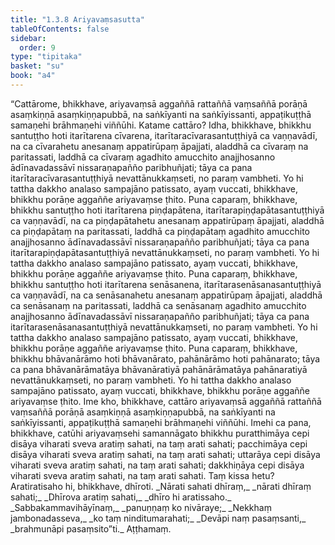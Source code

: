 ```yaml
---
title: "1.3.8 Ariyavaṃsasutta"
tableOfContents: false
sidebar:
  order: 9
type: "tipitaka"
basket: "su"
book: "a4"
---
```



<DynamicBreadcrumb />

<Division number="28" book="a4">

<Paragraph number="188" book="a4">
“Cattārome, bhikkhave, ariyavaṃsā aggaññā rattaññā vaṃsaññā porāṇā asaṃkiṇṇā asaṃkiṇṇapubbā, na saṅkīyanti na saṅkīyissanti, appaṭikuṭṭhā samaṇehi brāhmaṇehi viññūhi. Katame cattāro? Idha, bhikkhave, bhikkhu santuṭṭho hoti itarītarena cīvarena, itarītaracīvarasantuṭṭhiyā ca vaṇṇavādī, na ca cīvarahetu anesanaṃ appatirūpaṃ āpajjati, aladdhā ca cīvaraṃ na paritassati, laddhā ca cīvaraṃ agadhito amucchito anajjhosanno ādīnavadassāvī nissaraṇapañño paribhuñjati; tāya ca pana itarītaracīvarasantuṭṭhiyā nevattānukkaṃseti, no paraṃ vambheti. Yo hi tattha dakkho analaso sampajāno patissato, ayaṃ vuccati, bhikkhave, bhikkhu porāṇe aggaññe ariyavaṃse ṭhito.
</Paragraph>

<Paragraph number="189" book="a4">
Puna caparaṃ, bhikkhave, bhikkhu santuṭṭho hoti itarītarena piṇḍapātena, itarītarapiṇḍapātasantuṭṭhiyā ca vaṇṇavādī, na ca piṇḍapātahetu anesanaṃ appatirūpaṃ āpajjati, aladdhā ca piṇḍapātaṃ na paritassati, laddhā ca piṇḍapātaṃ agadhito amucchito anajjhosanno ādīnavadassāvī nissaraṇapañño paribhuñjati; tāya ca pana itarītarapiṇḍapātasantuṭṭhiyā nevattānukkaṃseti, no paraṃ vambheti. Yo hi tattha dakkho analaso sampajāno patissato, ayaṃ vuccati, bhikkhave, bhikkhu porāṇe aggaññe ariyavaṃse ṭhito.
</Paragraph>

<Paragraph number="190" book="a4">
Puna caparaṃ, bhikkhave, bhikkhu santuṭṭho hoti itarītarena senāsanena, itarītarasenāsanasantuṭṭhiyā ca vaṇṇavādī, na ca senāsanahetu anesanaṃ appatirūpaṃ āpajjati, aladdhā ca senāsanaṃ na paritassati, laddhā ca senāsanaṃ agadhito amucchito anajjhosanno ādīnavadassāvī nissaraṇapañño paribhuñjati; tāya ca pana itarītarasenāsanasantuṭṭhiyā nevattānukkaṃseti, no paraṃ vambheti. Yo hi tattha dakkho analaso sampajāno patissato, ayaṃ vuccati, bhikkhave, bhikkhu porāṇe aggaññe ariyavaṃse ṭhito.
</Paragraph>

<Paragraph number="191" book="a4">
Puna caparaṃ, bhikkhave, bhikkhu bhāvanārāmo hoti bhāvanārato, pahānārāmo hoti pahānarato; tāya ca pana bhāvanārāmatāya bhāvanāratiyā pahānārāmatāya pahānaratiyā nevattānukkaṃseti, no paraṃ vambheti. Yo hi tattha dakkho analaso sampajāno patissato, ayaṃ vuccati, bhikkhave, bhikkhu porāṇe aggaññe ariyavaṃse ṭhito. Ime kho, bhikkhave, cattāro ariyavaṃsā aggaññā rattaññā vaṃsaññā porāṇā asaṃkiṇṇā asaṃkiṇṇapubbā, na saṅkīyanti na saṅkīyissanti, appaṭikuṭṭhā samaṇehi brāhmaṇehi viññūhi.
</Paragraph>

<Paragraph number="192" book="a4">
Imehi ca pana, bhikkhave, catūhi ariyavaṃsehi samannāgato bhikkhu puratthimāya cepi disāya viharati sveva aratiṃ sahati, na taṃ arati sahati; pacchimāya cepi disāya viharati sveva aratiṃ sahati, na taṃ arati sahati; uttarāya cepi disāya viharati sveva aratiṃ sahati, na taṃ arati sahati; dakkhiṇāya cepi disāya viharati sveva aratiṃ sahati, na taṃ arati sahati. Taṃ kissa hetu? Aratiratisaho hi, bhikkhave, dhīroti.
</Paragraph>

<Paragraph number="193" type="verses" book="a4">
_Nārati sahati dhīraṃ,_  
_nārati dhīraṃ sahati;_  
_Dhīrova aratiṃ sahati,_  
_dhīro hi aratissaho._  

</Paragraph>

<Paragraph number="194" type="verses" book="a4">
_Sabbakammavihāyīnaṃ,_  
_panuṇṇaṃ ko nivāraye;_  
_Nekkhaṃ jambonadasseva,_  
_ko taṃ ninditumarahati;_  
_Devāpi naṃ pasaṃsanti,_  
_brahmunāpi pasaṃsito”ti._  


</Paragraph>
</Division>

<Paragraph number="195" type="center" book="a4">
Aṭṭhamaṃ.
</Paragraph>